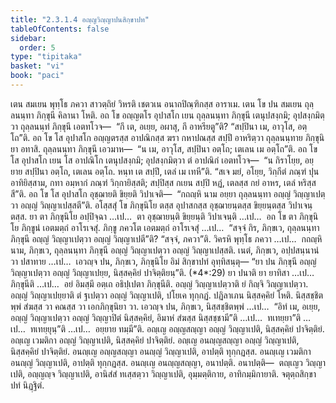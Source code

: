 ```yaml
---
title: "2.3.1.4 อญฺญวิญฺญาปนสิกฺขาปท"
tableOfContents: false
sidebar:
  order: 5
type: "tipitaka"
basket: "vi"
book: "paci"
---
```



<DynamicBreadcrumb />

<Division number="748" book="paci">

<Paragraph number="2463" book="paci">
เตน สมเยน พุทฺโธ ภควา สาวตฺถิยํ วิหรติ เชตวเน อนาถปิณฺฑิกสฺส อาราเม. เตน โข ปน สมเยน ถุลฺลนนฺทา ภิกฺขุนี คิลานา โหติ. อถ โข อญฺญตโร อุปาสโก เยน ถุลฺลนนฺทา ภิกฺขุนี เตนุปสงฺกมิ; อุปสงฺกมิตฺวา ถุลฺลนนฺทํ ภิกฺขุนึ เอตทโวจ—  “กึ เต, อเยฺย, อผาสุ, กึ อาหรียตู”ติ? “สปฺปินา เม, อาวุโส, อตฺโถ”ติ. อถ โข โส อุปาสโก อญฺญตรสฺส อาปณิกสฺส ฆรา กหาปณสฺส สปฺปึ อาหริตฺวา ถุลฺลนนฺทาย ภิกฺขุนิยา อทาสิ. ถุลฺลนนฺทา ภิกฺขุนี เอวมาห—  “น เม, อาวุโส, สปฺปินา อตฺโถ; เตเลน เม อตฺโถ”ติ. อถ โข โส อุปาสโก เยน โส อาปณิโก เตนุปสงฺกมิ; อุปสงฺกมิตฺวา ตํ อาปณิกํ เอตทโวจ—  “น กิราโยฺย, อยฺยาย สปฺปินา อตฺโถ, เตเลน อตฺโถ. หนฺท เต สปฺปึ, เตลํ เม เทหี”ติ. “สเจ มยํ, อโยฺย, วิกฺกีตํ ภณฺฑํ ปุน อาทิยิสฺสาม, กทา อมฺหากํ ภณฺฑํ วิกฺกายิสฺสติ; สปฺปิสฺส กเยน สปฺปิ หฏํ, เตลสฺส กยํ อาหร, เตลํ หริสฺสสี”ติ. อถ โข โส อุปาสโก อุชฺฌายติ ขิยฺยติ วิปาเจติ—  “กถญฺหิ นาม อยฺยา ถุลฺลนนฺทา อญฺญํ วิญฺญาเปตฺวา อญฺญํ วิญฺญาเปสฺสตี”ติ.
</Paragraph>

<Paragraph number="2464" book="paci">
อโสฺสสุํ โข ภิกฺขุนิโย ตสฺส อุปาสกสฺส อุชฺฌายนฺตสฺส ขิยฺยนฺตสฺส วิปาเจนฺตสฺส. ยา ตา ภิกฺขุนิโย อปฺปิจฺฉา …เป…  ตา อุชฺฌายนฺติ ขิยฺยนฺติ วิปาเจนฺติ …เป…  อถ โข ตา ภิกฺขุนิโย ภิกฺขูนํ เอตมตฺถํ อาโรเจสุํ. ภิกฺขู ภควโต เอตมตฺถํ อาโรเจสุํ …เป…  “สจฺจํ กิร, ภิกฺขเว, ถุลฺลนนฺทา ภิกฺขุนี อญฺญํ วิญฺญาเปตฺวา อญฺญํ วิญฺญาเปตี”ติ? “สจฺจํ, ภควา”ติ. วิครหิ พุทฺโธ ภควา …เป…  กถญฺหิ นาม, ภิกฺขเว, ถุลฺลนนฺทา ภิกฺขุนี อญฺญํ วิญฺญาเปตฺวา อญฺญํ วิญฺญาเปสฺสติ. เนตํ, ภิกฺขเว, อปฺปสนฺนานํ วา ปสาทาย …เป…  เอวญฺจ ปน, ภิกฺขเว, ภิกฺขุนิโย อิมํ สิกฺขาปทํ อุทฺทิสนฺตุ—
</Paragraph>

</Division>
<Division number="749" book="paci">

<Paragraph number="2465" book="paci">
<Emphasis>“ยา ปน ภิกฺขุนี อญฺญํ วิญฺญาเปตฺวา อญฺญํ วิญฺญาเปยฺย, นิสฺสคฺคิยํ ปาจิตฺติยนฺ”</Emphasis>ติ. (*4*:<Emphasis>29</Emphasis>)
</Paragraph>

</Division>
<Division number="750" book="paci">

<Paragraph number="2466" book="paci">
<Emphasis>ยา ปนา</Emphasis>ติ ยา ยาทิสา …เป…  <Emphasis>ภิกฺขุนี</Emphasis>ติ …เป…  อยํ อิมสฺมึ อตฺเถ อธิปฺเปตา ภิกฺขุนีติ.
</Paragraph>

<Paragraph number="2467" book="paci">
<Emphasis>อญฺญํ วิญฺญาเปตฺวา</Emphasis>ติ ยํ กิญฺจิ วิญฺญาเปตฺวา.
</Paragraph>

<Paragraph number="2468" book="paci">
<Emphasis>อญฺญํ วิญฺญาเปยฺยา</Emphasis>ติ ตํ ฐเปตฺวา อญฺญํ วิญฺญาเปติ, ปโยเค ทุกฺกฏํ. ปฏิลาเภน นิสฺสคฺคิยํ โหติ. นิสฺสชฺชิตพฺพํ สํฆสฺส วา คณสฺส วา เอกภิกฺขุนิยา วา. เอวญฺจ ปน, ภิกฺขเว, นิสฺสชฺชิตพฺพํ …เป…  “อิทํ เม, อเยฺย, อญฺญํ วิญฺญาเปตฺวา อญฺญํ วิญฺญาปิตํ นิสฺสคฺคิยํ, อิมาหํ สํฆสฺส นิสฺสชฺชามี”ติ …เป…  ทเทยฺยา”ติ …เป…  ทเทยฺยุนฺ”ติ …เป…  อยฺยาย ทมฺมี”ติ.
</Paragraph>

</Division>
<Division number="751" book="paci">

<Paragraph number="2469" book="paci">
อญฺเญ อญฺญสญฺญา อญฺญํ วิญฺญาเปติ, นิสฺสคฺคิยํ ปาจิตฺติยํ. อญฺเญ เวมติกา อญฺญํ วิญฺญาเปติ, นิสฺสคฺคิยํ ปาจิตฺติยํ. อญฺเญ อนญฺญสญฺญา อญฺญํ วิญฺญาเปติ, นิสฺสคฺคิยํ ปาจิตฺติยํ.
</Paragraph>

<Paragraph number="2470" book="paci">
อนญฺเญ อญฺญสญฺญา อนญฺญํ วิญฺญาเปติ, อาปตฺติ ทุกฺกฏสฺส. อนญฺเญ เวมติกา อนญฺญํ วิญฺญาเปติ, อาปตฺติ ทุกฺกฏสฺส. อนญฺเญ อนญฺญสญฺญา, อนาปตฺติ.
</Paragraph>

</Division>
<Division number="752" book="paci">

<Paragraph number="2471" book="paci">
อนาปตฺติ—  ตญฺเญว วิญฺญาเปติ, อญฺญญฺจ วิญฺญาเปติ, อานิสํสํ ทเสฺสตฺวา วิญฺญาเปติ, อุมฺมตฺติกาย, อาทิกมฺมิกายาติ.

</Paragraph>
</Division>

<Paragraph number="2472" type="center" book="paci">
จตุตฺถสิกฺขาปทํ นิฏฺฐิตํ.
</Paragraph>